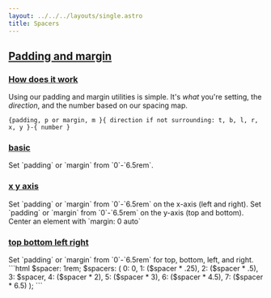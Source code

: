 ```yaml
---
layout: ../../../layouts/single.astro
title: Spacers
---
```


## [Padding and margin](#padding-and-margin)
### [How does it work](#how-does-it-work)

Using our padding and margin utilities is simple. It's _what_ you're setting, the _direction_, and the number based on our spacing map.

`{padding, p or margin, m }{ direction if not surrounding: t, b, l, r, x, y }-{ number }`

### [basic](#basic)

<Classes result="true">
  <Classesrow classname="{padding, p or margin, m }-{ 0-7 }">
    Set `padding` or `margin` from `0`-`6.5rem`.
  </Classesrow>
</Classes>

### [x y axis](#x-y-axis)

<Classes result="true">
  <Classesrow classname="{padding, p or margin, m }x-{ 0-7 }">
    Set `padding` or `margin` from `0`-`6.5rem` on the x-axis (left and right).
  </Classesrow>
  <Classesrow classname="{padding, p or margin, m }y-{ 0-7 }">
    Set `padding` or `margin` from `0`-`6.5rem` on the y-axis (top and bottom).
  </Classesrow>
  <Classesrow classname="mx-auto">
    Center an element with `margin: 0 auto`
  </Classesrow>
</Classes>

### [top bottom left right](#top-bottom-left-right)

<Classes result="true">
  <Classesrow classname="{padding, p or margin, m }{ t, b, l, r}-{ 0-7 }">
    Set `padding` or `margin` from `0`-`6.5rem` for top, bottom, left, and right.
  </Classesrow>
</Classes>

<Codemarkup>
```html
$spacer: 1rem;
$spacers: (
  0: 0,
  1: ($spacer * .25),
  2: ($spacer * .5),
  3: $spacer,
  4: ($spacer * 2),
  5: ($spacer * 3),
  6: ($spacer * 4.5),
  7: ($spacer * 6.5)
);
```
</Codemarkup>
